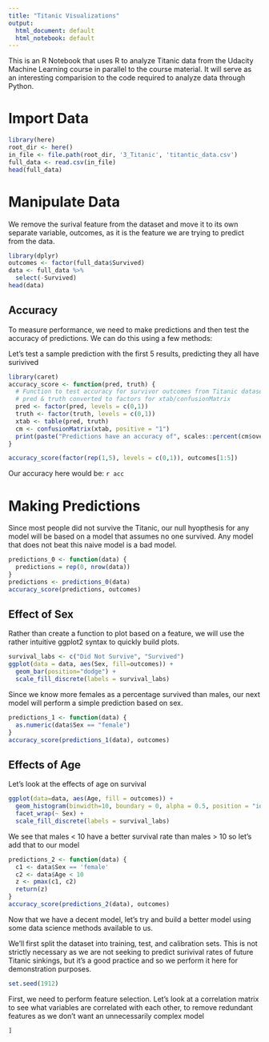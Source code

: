 ```yaml
---
title: "Titanic Visualizations"
output:
  html_document: default
  html_notebook: default
---
```


This is an R Notebook that uses R to analyze Titanic data from the Udacity
Machine Learning course in parallel to the course material. It will serve
as an interesting comparision to the code required to analyze data through
Python.

# Import Data
```r
library(here)
root_dir <- here()
in_file <- file.path(root_dir, '3_Titanic', 'titantic_data.csv')
full_data <- read.csv(in_file)
head(full_data)
```

# Manipulate Data

We remove the surival feature from the dataset and move it to its own separate
variable, outcomes, as it is the feature we are trying to predict from the data.

```r
library(dplyr)
outcomes <- factor(full_data$Survived)
data <- full_data %>% 
  select(-Survived)
head(data)
```

## Accuracy

To measure performance, we need to make predictions and then test the 
accuracy of predictions. We can do this using a few methods: 

Let's test a sample prediction with the first 5 results, predicting they all
have surivived
```r
library(caret)
accuracy_score <- function(pred, truth) {
  # Function to test accuracy for survivor outcomes from Titanic dataset
  # pred & truth converted to factors for xtab/confusionMatrix
  pred <- factor(pred, levels = c(0,1))
  truth <- factor(truth, levels = c(0,1))
  xtab <- table(pred, truth)
  cm <- confusionMatrix(xtab, positive = "1")
  print(paste("Predictions have an accuracy of", scales::percent(cm$overall[1])))
}

accuracy_score(factor(rep(1,5), levels = c(0,1)), outcomes[1:5])
```

Our accuracy here would be: `r acc`

# Making Predictions

Since most people did not survive the Titanic, our null hyopthesis for any model
will be based on a model that assumes no one survived. Any model that does not
beat this naive model is a bad model. 

```r
predictions_0 <- function(data) {
  predictions = rep(0, nrow(data))
}
predictions <- predictions_0(data)
accuracy_score(predictions, outcomes)
```

## Effect of Sex

Rather than create a function to plot based on a feature, we will use the
rather intuitive ggplot2 syntax to quickly build plots. 

```r
survival_labs <- c("Did Not Survive", "Survived")
ggplot(data = data, aes(Sex, fill=outcomes)) + 
  geom_bar(position="dodge") + 
  scale_fill_discrete(labels = survival_labs)
```

Since we know more females as a percentage survived than males, our next model
will perform a simple prediction based on sex.

```r
predictions_1 <- function(data) {
  as.numeric(data$Sex == "female")
}
accuracy_score(predictions_1(data), outcomes)
```

## Effects of Age

Let's look at the effects of age on survival

```r
ggplot(data=data, aes(Age, fill = outcomes)) + 
  geom_histogram(binwidth=10, boundary = 0, alpha = 0.5, position = "identity") +
  facet_wrap(~ Sex) +
  scale_fill_discrete(labels = survival_labs)

```

We see that males < 10 have a better survival rate than males > 10 so let's
add that to our model

```r
predictions_2 <- function(data) {
  c1 <- data$Sex == 'female'
  c2 <- data$Age < 10
  z <- pmax(c1, c2)
  return(z)
}
accuracy_score(predictions_2(data), outcomes)
```

Now that we have a decent model, let's try and build a better model using
some data science methods available to us. 

We'll first split the dataset into training, test, and calibration sets. This is
not strictly necessary as we are not seeking to predict surivival rates of 
future Titanic sinkings, but it's a good practice and so we perform it here for
demonstration purposes. 

```r
set.seed(1912)

```
First, we need to perform feature selection. Let's look at a correlation matrix
to see what variables are correlated with each other, to remove redundant
features as we don't want an unnecessarily complex model 
```r
]
```
